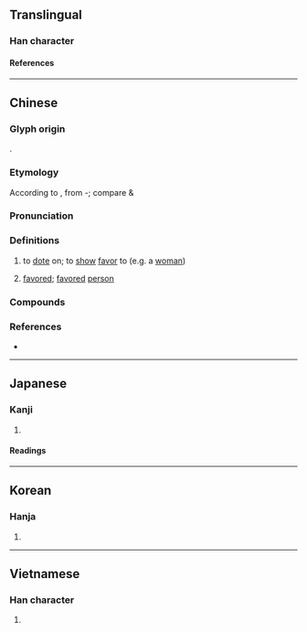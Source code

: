 {{character info/new}}
==Translingual==

===Han character===
{{Han char|rn=38|rad=女|as=13|sn=16|four=70404|canj=SJV|ids=⿱辟女}}

====References====
{{Han ref|kx=0272.070|dkj=06770|dj=0540.070|hdz=21085.100|uh=5B16}}

----

==Chinese==
{{zh-forms}}

===Glyph origin===
{{Han etym}}
{{Han compound|辟|女|ls=psc|c1=p|c2=s|t2=woman}}. 

===Etymology===
According to {{zh-ref|Schuessler (2007)}}, from {{w|Kam-Sui languages|Kam}}-{{w|Tai languages|Tai}}; compare {{cog|qfa-kms-pro|*ɓjaːk⁷||woman, girl}} & {{cog|tai-pro|*ɓɯːkᴰ||girl}}

===Pronunciation===
{{zh-pron
|m=bì
|c=pei3,bai3
|mc=y
|oc=y
|cat=v,n
}}

===Definitions===
{{zh-hanzi}}

# {{lb|zh|literary}} to [[dote]] on; to [[show]] [[favor]] to (e.g. a [[woman]])
# {{lb|zh|literary}} [[favored]]; [[favored]] [[person]]

===Compounds===
{{zh-der|嬖妾|便嬖|寵嬖|嬖女|內嬖|嬖臣|嬖倖|嬖人|嬖佞}}

===References===
* {{R:yue:mfccd}}

----

==Japanese==

===Kanji===
{{ja-kanji|grade=|rs=女13}}

# {{rfdef|ja|sort=女13}}

====Readings====
{{ja-readings
|goon=はい
|kanon=へい
|kun=きにいり
}}

----

==Korean==

===Hanja===
{{ko-hanja|폐}}

# {{rfdef|ko|sort=女13}}

----

==Vietnamese==

===Han character===
{{vi-readings|rs=女13|reading=bế}}

# {{rfdef|vi|sort=女13}}